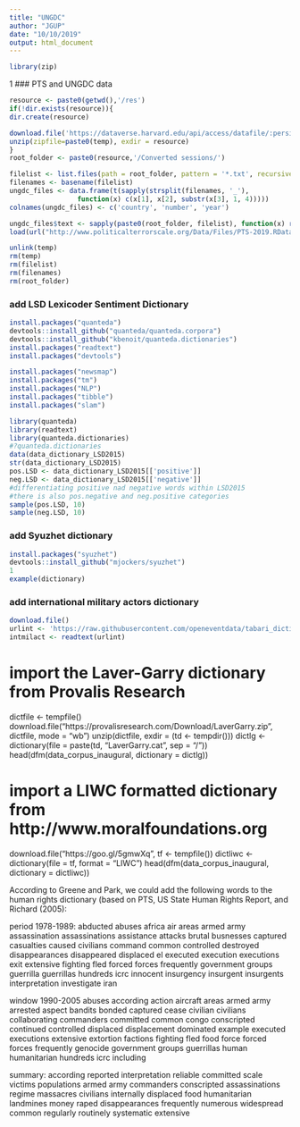 ```yaml
---
title: "UNGDC"
author: "JGUP"
date: "10/10/2019"
output: html_document
---
```


```r
library(zip)


```

1
### PTS and UNGDC data

```r
resource <- paste0(getwd(),'/res')
if(!dir.exists(resource)){
dir.create(resource)

download.file('https://dataverse.harvard.edu/api/access/datafile/:persistentId?persistentId=doi:10.7910/DVN/0TJX8Y/PZUURT', destfile=(paste0(temp<- tempfile())),mode="wb")
unzip(zipfile=paste0(temp), exdir = resource)
}
root_folder <- paste0(resource,'/Converted sessions/')

filelist <- list.files(path = root_folder, pattern = '*.txt', recursive = TRUE)
filenames <- basename(filelist)
ungdc_files <- data.frame(t(sapply(strsplit(filenames, '_'), 
                 function(x) c(x[1], x[2], substr(x[3], 1, 4)))))
colnames(ungdc_files) <- c('country', 'number', 'year')

ungdc_files$text <- sapply(paste0(root_folder, filelist), function(x) readChar(x, file.info(x)$size))
load(url("http://www.politicalterrorscale.org/Data/Files/PTS-2019.RData"))

unlink(temp)
rm(temp)
rm(filelist)
rm(filenames)
rm(root_folder)
```

### add LSD Lexicoder Sentiment Dictionary

```r
install.packages("quanteda")
devtools::install_github("quanteda/quanteda.corpora")
devtools::install_github("kbenoit/quanteda.dictionaries")
install.packages("readtext")
install.packages("devtools")

install.packages("newsmap")
install.packages("tm")
install.packages("NLP")
install.packages("tibble")
install.packages("slam")

library(quanteda)
library(readtext)
library(quanteda.dictionaries)
#?quanteda.dictionaries
data(data_dictionary_LSD2015)
str(data_dictionary_LSD2015)
pos.LSD <- data_dictionary_LSD2015[['positive']]
neg.LSD <- data_dictionary_LSD2015[['negative']]
#differentiating positive nad negative words within LSD2015
#there is also pos.negative and neg.positive categories
sample(pos.LSD, 10)
sample(neg.LSD, 10)
```

### add Syuzhet dictionary

```r
install.packages("syuzhet")
devtools::install_github("mjockers/syuzhet")
1
example(dictionary)

```

### add international military actors dictionary

```r
download.file()
urlint <- 'https://raw.githubusercontent.com/openeventdata/tabari_dictionaries/master/IntMilitGroups.090831.actors.txt'
intmilact <- readtext(urlint)

```

# import the Laver-Garry dictionary from Provalis Research
dictfile <- tempfile()
download.file("https://provalisresearch.com/Download/LaverGarry.zip", 
              dictfile, mode = "wb")
unzip(dictfile, exdir = (td <- tempdir()))
dictlg <- dictionary(file = paste(td, "LaverGarry.cat", sep = "/"))
head(dfm(data_corpus_inaugural, dictionary = dictlg))

# import a LIWC formatted dictionary from http://www.moralfoundations.org
download.file("https://goo.gl/5gmwXq", tf <- tempfile())
dictliwc <- dictionary(file = tf, format = "LIWC")
head(dfm(data_corpus_inaugural, dictionary = dictliwc))

According to Greene and Park, we could add the following words to the human rights dictionary (based on PTS, US State Human Rights Report, and Richard (2005):

period 1978-1989:
abducted
abuses
africa
air
areas
armed
army
assassination
assassinations
assistance
attacks
brutal
busnesses
captured
casualties
caused
civilians
command
common
controlled
destroyed
disappearances
disappeared
displaced
el
executed
execution
executions
exit
extensive
fighting
fled
forced
forces
frequently
government
groups
guerrilla
guerrillas
hundreds
icrc
innocent
insurgency
insurgent
insurgents
interpretation
investigate
iran

window 1990-2005
abuses
according
action
aircraft
areas
armed
army
arrested
aspect
bandits
bonded
captured
cease
civilian
civilians
collaborating
commanders
committed
common
congo
conscripted
continued
controlled
displaced
displacement
dominated
example
executed
executions
extensive
extortion
factions
fighting
fled
food
force
forced
forces
frequently
genocide
government
groups
guerrillas
human
humanitarian
hundreds
icrc
including

summary:
according
reported interpretation
reliable
committed
scale
victims
populations
armed
army
commanders
conscripted
assassinations
regime
massacres
civilians
internally
displaced
food
humanitarian
landmines
money
raped
disappearances
frequently
numerous
widespread
common
regularly
routinely
systematic extensive

